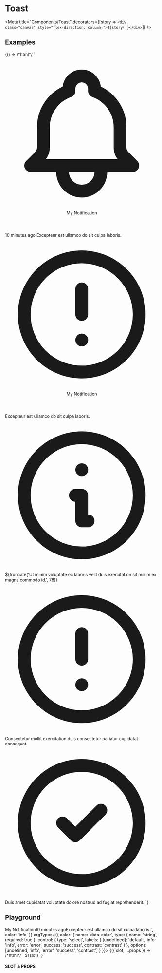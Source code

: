
# Toast

<Meta title="Components/Toast" decorators={[story => `<div class="canvas" style="flex-direction: column;">${story()}</div>`]} />


## Examples

<Canvas withToolbar={true}>
  <Story name="Examples">
    {() => /*html*/ `
      <ui-toast data-fixed>
        <i slot="icon">
          <svg class="w-5 h-5" fill="none" stroke="currentColor" viewBox="0 0 24 24" xmlns="http://www.w3.org/2000/svg">
            <path
              stroke-linecap="round"
              stroke-linejoin="round"
              stroke-width="2"
              d="M15 17h5l-1.405-1.405A2.032 2.032 0 0118 14.158V11a6.002 6.002 0 00-4-5.659V5a2 2 0 10-4 0v.341C7.67 6.165 6 8.388 6 11v3.159c0 .538-.214 1.055-.595 1.436L4 17h5m6 0v1a3 3 0 11-6 0v-1m6 0H9"
            />
          </svg>
        </i>
        <header slot="header">My Notification</header>
        <span slot="meta">10 minutes ago</span>
        Excepteur est ullamco do sit culpa laboris.
      </ui-toast>
      <ui-toast data-color="contrast" data-fixed>
        <i slot="icon">
          <svg class="w-6 h-6 text-green-700" fill="none" stroke="currentColor" viewBox="0 0 24 24" xmlns="http://www.w3.org/2000/svg">
            <path
              stroke-linecap="round"
              stroke-linejoin="round"
              stroke-width="2"
              d="M12 8v4m0 4h.01M21 12a9 9 0 11-18 0 9 9 0 0118 0z"
            />
          </svg>
        </i>
        <header slot="header">My Notification</header>
        Excepteur est ullamco do sit culpa laboris.
      </ui-toast>
      <ui-toast data-color="info" data-fixed>
        <i slot="icon">
          <svg class="w-8 h-8 flex-none" fill="none" stroke="currentColor" viewBox="0 0 24 24" xmlns="http://www.w3.org/2000/svg">
            <path
              stroke-linecap="round"
              stroke-linejoin="round"
              stroke-width="2"
              d="M13 16h-1v-4h-1m1-4h.01M21 12a9 9 0 11-18 0 9 9 0 0118 0z"
            />
          </svg>
        </i>
        ${truncate('Ut minim voluptate ea laboris velit duis exercitation sit minim ex magna commodo id.', 78)}
      </ui-toast>
      <ui-toast data-color="success" data-fixed>
        <i slot="icon">
          <svg class="w-8 h-8 flex-none" fill="none" stroke="currentColor" viewBox="0 0 24 24" xmlns="http://www.w3.org/2000/svg">
            <path
              stroke-linecap="round"
              stroke-linejoin="round"
              stroke-width="2"
              d="M12 8v4m0 4h.01M21 12a9 9 0 11-18 0 9 9 0 0118 0z"
            />
          </svg>
        </i>
        Consectetur mollit exercitation duis consectetur pariatur cupidatat consequat.
      </ui-toast>
      <ui-toast data-color="error" data-fixed>
        <i slot="icon">
          <svg class="w-8 h-8 flex-none" fill="none" stroke="currentColor" viewBox="0 0 24 24" xmlns="http://www.w3.org/2000/svg">
            <path
              stroke-linecap="round"
              stroke-linejoin="round"
              stroke-width="2"
              d="M9 12l2 2 4-4m6 2a9 9 0 11-18 0 9 9 0 0118 0z"
            />
          </svg>
        </i>
        Duis amet cupidatat voluptate dolore nostrud ad fugiat reprehenderit.
      </ui-toast>`}
  </Story>
</Canvas>

## Playground

<Canvas withToolbar={true}>
  <Story
    name="Playground"
    args={{
      slot: /*html*/ `<header slot="header">My Notification</header><span slot="meta">10 minutes ago</span>Excepteur est ullamco do sit culpa laboris.`,
      color: 'info'
    }}
    argTypes={{
      color: {
        name: 'data-color',
        type: { name: 'string', required: true },
        control: {
          type: 'select',
          labels: {
            [undefined]: 'default',
            info: 'info',
            error: 'error',
            success: 'success',
            contrast: 'contrast'
          }
        },
        options: [undefined, 'info', 'error', 'success', 'contrast']
      }
    }}>
    {({ slot, ...props }) => /*html*/ `
    <ui-toast ${props.color ? `data-color="${props.color}"` : ''} data-fixed>
      ${slot}
    </ui-toast>
  `}
  </Story>
</Canvas>

#### SLOT & PROPS

<ArgsTable story="Playground" />
